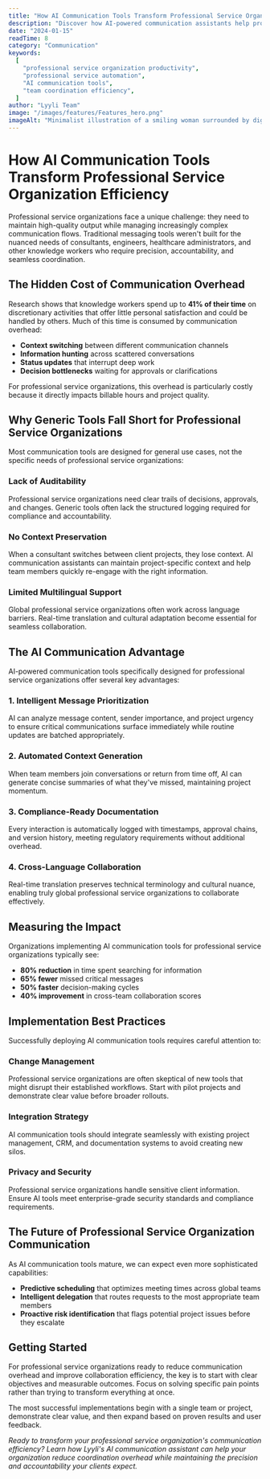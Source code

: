 ```yaml
---
title: "How AI Communication Tools Transform Professional Service Organization Efficiency"
description: "Discover how AI-powered communication assistants help professional service organizations reduce coordination overhead and improve decision-making speed."
date: "2024-01-15"
readTime: 8
category: "Communication"
keywords:
  [
    "professional service organization productivity",
    "professional service automation",
    "AI communication tools",
    "team coordination efficiency",
  ]
author: "Lyyli Team"
image: "/images/features/Features_hero.png"
imageAlt: "Minimalist illustration of a smiling woman surrounded by digital communication icons including Slack, LinkedIn, email, and web browser symbols representing modern workplace communication tools"
---
```


# How AI Communication Tools Transform Professional Service Organization Efficiency

Professional service organizations face a unique challenge: they need to maintain high-quality output while managing increasingly complex communication flows. Traditional messaging tools weren't built for the nuanced needs of consultants, engineers, healthcare administrators, and other knowledge workers who require precision, accountability, and seamless coordination.


## The Hidden Cost of Communication Overhead

Research shows that knowledge workers spend up to **41% of their time** on discretionary activities that offer little personal satisfaction and could be handled by others. Much of this time is consumed by communication overhead:

- **Context switching** between different communication channels
- **Information hunting** across scattered conversations  
- **Status updates** that interrupt deep work
- **Decision bottlenecks** waiting for approvals or clarifications

For professional service organizations, this overhead is particularly costly because it directly impacts billable hours and project quality.


## Why Generic Tools Fall Short for Professional Service Organizations

Most communication tools are designed for general use cases, not the specific needs of professional service organizations:

### **Lack of Auditability**

Professional service organizations need clear trails of decisions, approvals, and changes. Generic tools often lack the structured logging required for compliance and accountability.

### **No Context Preservation**

When a consultant switches between client projects, they lose context. AI communication assistants can maintain project-specific context and help team members quickly re-engage with the right information.

### **Limited Multilingual Support**

Global professional service organizations often work across language barriers. Real-time translation and cultural adaptation become essential for seamless collaboration.


## The AI Communication Advantage

AI-powered communication tools specifically designed for professional service organizations offer several key advantages:

### **1. Intelligent Message Prioritization**

AI can analyze message content, sender importance, and project urgency to ensure critical communications surface immediately while routine updates are batched appropriately.

### **2. Automated Context Generation**

When team members join conversations or return from time off, AI can generate concise summaries of what they've missed, maintaining project momentum.

### **3. Compliance-Ready Documentation**

Every interaction is automatically logged with timestamps, approval chains, and version history, meeting regulatory requirements without additional overhead.

### **4. Cross-Language Collaboration**

Real-time translation preserves technical terminology and cultural nuance, enabling truly global professional service organizations to collaborate effectively.


## Measuring the Impact

Organizations implementing AI communication tools for professional service organizations typically see:

- **80% reduction** in time spent searching for information
- **65% fewer** missed critical messages
- **50% faster** decision-making cycles
- **40% improvement** in cross-team collaboration scores


## Implementation Best Practices

Successfully deploying AI communication tools requires careful attention to:

### **Change Management**

Professional service organizations are often skeptical of new tools that might disrupt their established workflows. Start with pilot projects and demonstrate clear value before broader rollouts.

### **Integration Strategy**

AI communication tools should integrate seamlessly with existing project management, CRM, and documentation systems to avoid creating new silos.

### **Privacy and Security**

Professional service organizations handle sensitive client information. Ensure AI tools meet enterprise-grade security standards and compliance requirements.


## The Future of Professional Service Organization Communication

As AI communication tools mature, we can expect even more sophisticated capabilities:

- **Predictive scheduling** that optimizes meeting times across global teams
- **Intelligent delegation** that routes requests to the most appropriate team members
- **Proactive risk identification** that flags potential project issues before they escalate


## Getting Started

For professional service organizations ready to reduce communication overhead and improve collaboration efficiency, the key is to start with clear objectives and measurable outcomes. Focus on solving specific pain points rather than trying to transform everything at once.

The most successful implementations begin with a single team or project, demonstrate clear value, and then expand based on proven results and user feedback.


*Ready to transform your professional service organization's communication efficiency? Learn how Lyyli's AI communication assistant can help your organization reduce coordination overhead while maintaining the precision and accountability your clients expect.*
